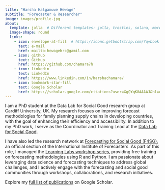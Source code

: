 ---
title: "Harsha Halgamuwe Hewage"
subtitle: "Forecaster & Researcher"
image: images/profile.jpg
about:
  template: jolla  # Different templates: jolla, trestles, solana, marquee, or broadside
  image-shape: round
  links:
    - icon: envelope-at-fill  # https://icons.getbootstrap.com/?q=book
      text: e-mail
      href: mailto:hewagehrc@gamil.com
    - icon: github
      text: Github
      href: https://github.com/chamara7h
    - icon: linkedin
      text: LinkedIn
      href: https://www.linkedin.com/in/harshachamara/
    - icon: bookmark-star-fill
      text: Google Scholar
      href: https://scholar.google.com/citations?user=XgQYqK8AAAAJ&hl=en
---

  I am a PhD student at the Data Lab for Social Good research group at Cardiff University, UK. My research focuses on improving forecast methodologies for family planning supply chains in developing countries, with the goal of enhancing their efficiency and accessibility. In addition to my PhD work, I serve as the Coordinator and Training Lead at the [Data Lab for Social Good](https://www.cardiff.ac.uk/research/explore/research-units/data-lab-for-social-good).

  I have also led the research network at [Forecasting for Social Good (F4SG)](https://forecasters.org/programs/communities/forecasting-for-social-good-f4sg/), an official section of the International Institute of Forecasters. As part of this role, I managed the [Learning Labs workshop series](https://github.com/chamara7h/F4SG), providing free training on forecasting methodologies using R and Python. I am passionate about leveraging data science and forecasting techniques to address global challenges, and I actively engage with the forecasting and social good communities through workshops, collaborations, and research initiatives.

Explore my [full list of publications](https://scholar.google.com/citations?user=XgQYqK8AAAAJ&hl=en) on Google Scholar.